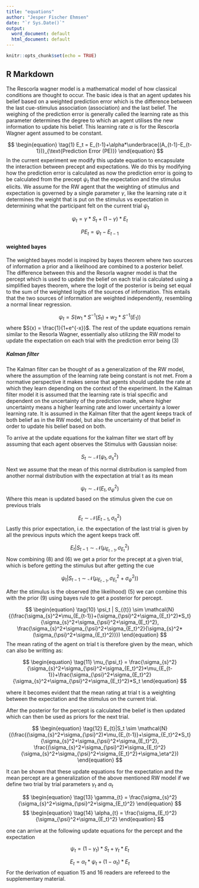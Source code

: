 ```yaml
---
title: "equations"
author: "Jesper Fischer Ehmsen"
date: "`r Sys.Date()`"
output:
  word_document: default
  html_document: default
---
```


```r
knitr::opts_chunk$set(echo = TRUE)
```

## R Markdown

The Rescorla wagner model is a mathematical model of how classical conditions are thought to occur. The basic idea is that an agent updates his belief based on a weighted prediction error which is the difference between the last cue-stimulus association (association) and the last belief. The weighing of the prediction error is generally called the learning rate as this parameter determines the degree to which an agent utilises the new information to update his belief. This learning rate $\alpha$ is for the Rescorla Wagner agent assumed to be constant. 

$$
\begin{equation}
\tag{1}
E_t = E_{t-1}+\alpha*\underbrace{(A_{t-1}-E_{t-1})}_{\text{Prediction Error (PE)}}
\end{equation}
$$
In the current experiment we modify this update equation to encapsulate the interaction between precept and expectations. We do this by modifying how the prediction error is calculated as now the prediction error is going to be calculated from the precept  $\psi_t$ that the expectation and the stimulus elicits. We assume for the RW agent that the weighting of stimulus and expectation is governed by a single parameter $\gamma$, like the learning rate $\alpha$ it determines the weight that is put on the stimulus vs expectation in determining what the participant felt on the current trial $\psi_t$

$$
\begin{equation}
\tag{2}
\psi_t = \gamma*S_t+(1-\gamma)*E_t
\end{equation}
$$


$$
\begin{equation}
\tag{3}
PE_t = \psi_t-E_{t-1}
\end{equation}
$$

#### weighted bayes

The weighted bayes model is inspired by bayes theorem where two sources of information a prior and a likelihood  are combined to a posterior belief. The difference between this and the Resorla wagner model is that the percept which is used to update the belief on each trial is calculated using a simplified bayes theorem, where the logit of the posterior is being set equal to the sum of the weighted logits of the sources of information. This entails that the two sources of information are weighted independently, resembling a normal linear regression.

$$
\begin{equation}
\tag{4}
\psi_t = S(w_1*S^{-1}(S_t)+w_2*S^{-1}(E_1))
\end{equation}
$$
where $S(x) = \frac{1}{1+e^{-x}}$. The rest of the update equations remain similar to the Resorla Wagner, essentially also utilizing the RW model to update the expectation on each trial with the prediction error being (3)



##### Kalman filter

The Kalman filter can be thought of as a generalization of the RW model, where the assumption of the learning rate being constant is not met. From a normative perspective it makes sense that agents should update the rate at which they learn depending on the context of the experiment. In the Kalman filter model it is assumed that the learning rate is trial specific and dependent on the uncertainty of the prediction made, where higher uncertainty means a higher learning rate and lower uncertainty a lower learning rate. It is assumed in the Kalman filter that the agent keeps track of both belief as in the RW model, but also the uncertainty of that belief in order to update his belief based on both. 

To arrive at the update equations for the kalman filter we start off by assuming that each agent observes the Stimulus with Gaussian noise:

$$
\begin{equation}
\tag{5}
S_t \sim \mathcal{N}{(\psi{_t}, \sigma_s^2)}
\end{equation}
$$


Next we assume that the mean of this normal distribution is sampled from another normal distribution with the expectation at trial t as its mean

$$
\begin{equation}
\tag{6}
\psi_t \sim \mathcal{N}{(E_t, \sigma_{\psi}^2)}
\end{equation}
$$
Where this mean is updated based on the stimulus given the cue on previous trials 

$$
\begin{equation}
\tag{7}
E_t \sim \mathcal{N}{(E_{t-1}, \sigma_\eta^2)}
\end{equation}
$$
Lastly this prior expectation, i.e. the expectation of the last trial is given by all the previous inputs which the agent keeps track off.

$$
\begin{equation}
\tag{8}
E_t | S_{{t-1}} \sim \mathcal{N}{(\mu_{E_{t-1}}, \sigma_{E_t}^2)}
\end{equation}
$$
Now combining (8) and (6) we get a prior for the precept at a given trial, which is before getting the stimulus but after getting the cue


$$
\begin{equation}
\tag{9}
\psi_t | S_{{t-1}} \sim \mathcal{N}{(\mu_{E_{t-1}}, \sigma_{E_t}^2+ \sigma_{\psi}^2))}
\end{equation}
$$

After the stimulus is the observed (the likelihood) (5) we can combine this with the prior (9) using bayes rule to get a posterior for percept.


$$
\begin{equation}
\tag{10}
\psi_t | S_{{t}} \sim \mathcal{N}{(\frac{\sigma_{s}^2*\mu_{E_{t-1}}+(\sigma_{\psi}^2+\sigma_{E_t}^2)*S_t}{\sigma_{s}^2+\sigma_{\psi}^2+\sigma_{E_t}^2}, \frac{\sigma_{s}^2+\sigma_{\psi}^2+\sigma_{E_t}^2}{\sigma_{s}^2*(\sigma_{\psi}^2+\sigma_{E_t}^2)}})
\end{equation}
$$
The mean rating of the agent on trial t is therefore given by the mean, which can also be writting as:

$$
\begin{equation}
\tag{11}
\mu_{\psi_t} = \frac{\sigma_{s}^2}{\sigma_{s}^2+\sigma_{\psi}^2+\sigma_{E_t}^2}*\mu_{E_{t-1}}+\frac{\sigma_{\psi}^2+\sigma_{E_t}^2}{\sigma_{s}^2+\sigma_{\psi}^2+\sigma_{E_t}^2}*S_t
\end{equation}
$$

where it becomes evident that the mean rating at trial t is a weighting between the expectation and the stimulus on the current trial.

After the posterior for the percept is calculated the belief is then updated which can then be used as priors for the next trial.


$$
\begin{equation}
\tag{12}
E_{t}|S_t \sim \mathcal{N}{(\frac{(\sigma_{s}^2+\sigma_{\psi}^2)*\mu_{E_{t-1}}+\sigma_{E_t}^2*S_t}{\sigma_{s}^2+\sigma_{\psi}^2+\sigma_{E_t}^2}, \frac{(\sigma_{s}^2+\sigma_{\psi}^2)*\sigma_{E_t}^2}{\sigma_{s}^2+\sigma_{\psi}^2+\sigma_{E_t}^2}+\sigma_\eta^2})
\end{equation}
$$

It can be shown that these update equations for the expectation and the mean percept are a generalization of the above mentioned RW model if we define two trial by trial parameters $\gamma_{t}$ and $\alpha_{t}$


$$
\begin{equation}
\tag{13}
\gamma_{t} = \frac{\sigma_{s}^2}{\sigma_{s}^2+\sigma_{\psi}^2+\sigma_{E_t}^2}
\end{equation}
$$
$$
\begin{equation}
\tag{14}
\alpha_{t} = \frac{\sigma_{E_t}^2}{\sigma_{\psi}^2+\sigma_{E_t}^2}
\end{equation}
$$

one can arrive at the following update equations for the percept and the expectation


$$
\begin{equation}
\tag{15}
\psi_{t} = (1-\gamma_{t})*S_{t}+\gamma_{t}*E_{t}
\end{equation}
$$

$$
\begin{equation}
\tag{16}
E_{t} = \alpha_{t}*\psi_{t}+(1-\alpha_{t})*E_{t}
\end{equation}
$$
For the derivation of equation 15 and 16 readers are refereed to the supplementary material.


